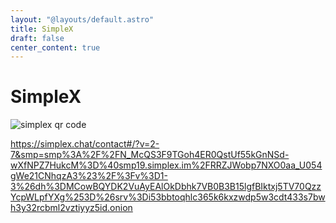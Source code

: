 ```yaml
---
layout: "@layouts/default.astro"
title: SimpleX
draft: false
center_content: true
---
```


# SimpleX

![simplex qr code](/images/qr-codes/simplex.png)

https://simplex.chat/contact#/?v=2-7&smp=smp%3A%2F%2FN_McQS3F9TGoh4ER0QstUf55kGnNSd-wXfNPZ7HukcM%3D%40smp19.simplex.im%2FRRZJWobp7NXO0aa_U054gWe21CNhqzA3%23%2F%3Fv%3D1-3%26dh%3DMCowBQYDK2VuAyEAlOkDbhk7VB0B3B15lgfBIktxj5TV70QzzYcpWLpfYXg%253D%26srv%3Di53bbtoqhlc365k6kxzwdp5w3cdt433s7bwh3y32rcbml2vztiyyz5id.onion
